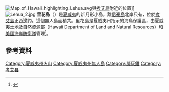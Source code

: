 [[Image:Map_of_Hawaii_highlighting_Lehua.svg|thumb]]與[[考艾島|考艾島]]附近的位置]]
[[Image:Lehua_2.jpg|thumb]]
'''里花島'''（{{lang-en|Lehua}}）是[[夏威夷|夏威夷]]的新月形小島，離[[尼豪島|尼豪島]]北岸只有{{convert|0.7|mi|km}}，位於[[考艾島|考艾島]]正西邊約{{convert|18|mi|km}}。這個無人島面積共{{convert|284|acre|km2|adj=on}}。里花島是夏威夷州指示的海鳥保護區，由夏威夷土地及自然資源部（Hawaii Department of Land and Natural Resources）和[[美國海岸防衛隊|美國海岸防衛隊]]管理<ref>{{cite web|url=http://www.esri.com/news/arcnews/spring10articles/lehua-island-hawaii.html |language=en |title=Eradicating Rats on Lehua Island, Hawaii, with the Help of GIS and GPS |publisher=Esri |date=2010 |accessdate=2015-09-04}}</ref>。

== 參考資料 ==
{{Reflist}}

{{Hawaii}}
{{Hawaiian volcanism}}

{{DEFAULTSORT:Lehua}}
[[Category:夏威夷州火山|Category:夏威夷州火山]]
[[Category:夏威夷州無人島|Category:夏威夷州無人島]]
[[Category:凝灰錐|Category:凝灰錐]]
[[Category:考艾县|Category:考艾县]]